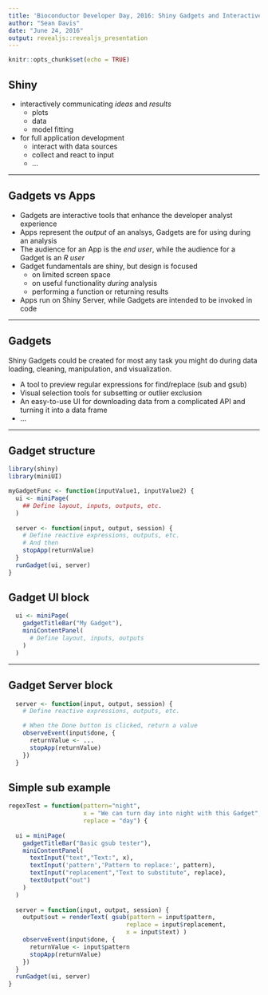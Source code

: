 ```yaml
---
title: 'Bioconductor Developer Day, 2016: Shiny Gadgets and Interactive Base Graphics'
author: "Sean Davis"
date: "June 24, 2016"
output: revealjs::revealjs_presentation
---
```


```r
knitr::opts_chunk$set(echo = TRUE)
```

## Shiny

- interactively communicating _ideas_ and _results_
    - plots
    - data
    - model fitting
- for full application development
    - interact with data sources
    - collect and react to input
    - ...

---
  
## Gadgets vs Apps

- Gadgets are interactive tools that enhance the developer analyst experience
- Apps represent the _output_ of an analsys, Gadgets are for using during an analysis
- The audience for an App is the *end user*, while the audience for a Gadget is an *R user*
- Gadget fundamentals are shiny, but design is focused
    - on limited screen space
    - on useful functionality *during* analysis
    - performing a function or returning results
- Apps run on Shiny Server, while Gadgets are intended to be invoked in code

---

## Gadgets

Shiny Gadgets could be created for most any task you might do during data loading, cleaning, manipulation, and visualization.

- A tool to preview regular expressions for find/replace (sub and gsub)
- Visual selection tools for subsetting or outlier exclusion
- An easy-to-use UI for downloading data from a complicated API and turning it into a data frame
- ...

---

## Gadget structure

```r
library(shiny)
library(miniUI)

myGadgetFunc <- function(inputValue1, inputValue2) {
  ui <- miniPage(
    ## Define layout, inputs, outputs, etc.
  )
  
  server <- function(input, output, session) {
    # Define reactive expressions, outputs, etc.
    # And then 
    stopApp(returnValue)
  }
  runGadget(ui, server)
}
```
  
## Gadget UI block
  
```r
  ui <- miniPage(
    gadgetTitleBar("My Gadget"),
    miniContentPanel(
      # Define layout, inputs, outputs
    )
  )
```

---

## Gadget Server block

```r
  server <- function(input, output, session) {
    # Define reactive expressions, outputs, etc.

    # When the Done button is clicked, return a value
    observeEvent(input$done, {
      returnValue <- ...
      stopApp(returnValue)
    })
  }
```

## Simple sub example

```r
regexTest = function(pattern="night", 
                     x = "We can turn day into night with this Gadget",
                     replace = "day") {
  
  ui = miniPage(
    gadgetTitleBar("Basic gsub tester"),
    miniContentPanel(
      textInput("text","Text:", x),
      textInput('pattern','Pattern to replace:', pattern),
      textInput("replacement","Text to substitute", replace),
      textOutput("out")
    )
  )
  
  server = function(input, output, session) {
    output$out = renderText( gsub(pattern = input$pattern,
                                 replace = input$replacement, 
                                 x = input$text) )
    observeEvent(input$done, {
      returnValue <- input$pattern
      stopApp(returnValue)
    })
  }
  runGadget(ui, server)
}
```

```r
```
